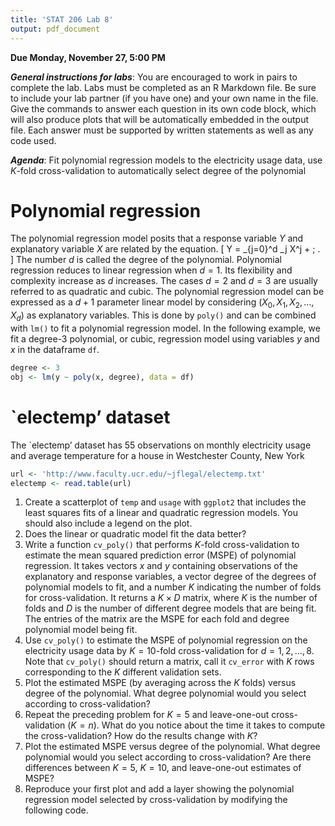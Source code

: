 ```yaml
---
title: 'STAT 206 Lab 8'
output: pdf_document
---
```


**Due Monday, November 27, 5:00 PM**

***General instructions for labs***: You are encouraged to work in pairs to complete the lab.  Labs must be completed as an R Markdown file.  Be sure to include your lab partner (if you have one) and your own name in the file.  Give the commands to answer each question in its own code block, which will also produce plots that will be automatically embedded in the output file. Each answer must be supported by written statements as well as any code used. 

***Agenda***: Fit polynomial regression models to the electricity usage data, use $K$-fold cross-validation to automatically select degree of the polynomial

Polynomial regression
==========

The polynomial regression model posits that a response variable $Y$ and explanatory variable $X$ are related by the equation.
\[
Y = \sum_{j=0}^d \beta_j X^j + \epsilon \; .
\]
The number $d$ is called the degree of the polynomial. Polynomial regression reduces to linear regression when $d=1$. Its
flexibility and complexity increase as $d$ increases. The cases $d=2$ and $d=3$ are usually referred to as quadratic and cubic. The polynomial regression model can be expressed as a $d+1$ parameter linear model by considering $(X_0,X_1,X_2, \dots ,X_d)$ as explanatory variables. This is done by `poly()` and can be combined with `lm()` to fit a polynomial regression model. In the following example, we fit a degree-3 polynomial, or cubic, regression model using variables $y$ and $x$ in the dataframe `df`.

```r
degree <- 3
obj <- lm(y ~ poly(x, degree), data = df)
```

`electemp' dataset
==========

The `electemp' dataset has 55 observations on monthly electricity usage and average temperature for a house in Westchester County, New York

```r
url <- 'http://www.faculty.ucr.edu/~jflegal/electemp.txt'
electemp <- read.table(url)
```

1. Create a scatterplot of `temp` and `usage` with `ggplot2` that includes the least squares fits of a linear and quadratic regression models.  You should also include a legend on the plot.
2. Does the linear or quadratic model fit the data better?
3. Write a function `cv_poly()` that performs $K$-fold cross-validation to estimate the mean squared prediction error (MSPE) of polynomial regression. It takes vectors $x$ and $y$ containing observations of the explanatory and response variables, a vector degree of the degrees of polynomial models to fit, and a number $K$ indicating the number of folds for cross-validation. It returns a $K \times D$ matrix, where $K$ is the number of folds and $D$ is the number of different degree models that are being fit. The entries of the matrix are the MSPE for each fold and degree polynomial model being fit.
4. Use `cv_poly()` to estimate the MSPE of polynomial regression on the electricity usage data by $K=10$-fold cross-validation for $d=1,2,…,8$. Note that `cv_poly()` should return a matrix, call it `cv_error` with $K$ rows corresponding to the $K$ different validation sets. 
6. Plot the estimated MSPE (by averaging across the $K$ folds) versus degree of the polynomial. What degree polynomial would you select according to cross-validation?
7. Repeat the preceding problem for $K=5$ and leave-one-out cross-validation ($K=n$). What do you notice about the time it takes to compute the cross-validation? How do the results change with $K$?
8. Plot the estimated MSPE versus degree of the polynomial. What degree polynomial would you select according to cross-validation? Are there differences between $K=5$, $K=10$, and leave-one-out estimates of MSPE?
9. Reproduce your first plot and add a layer showing the polynomial regression model selected by cross-validation by modifying the following code.

